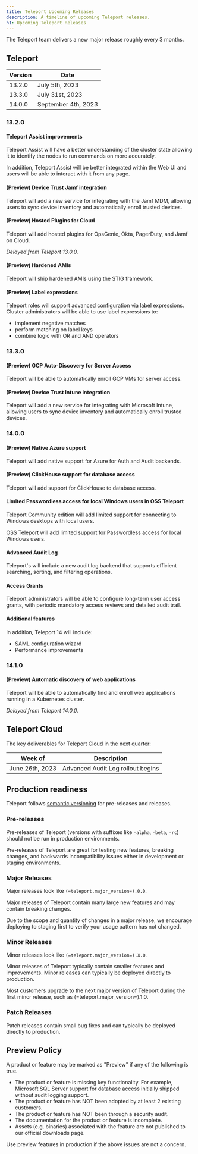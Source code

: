 ```yaml
---
title: Teleport Upcoming Releases
description: A timeline of upcoming Teleport releases.
h1: Upcoming Teleport Releases
---
```


The Teleport team delivers a new major release roughly every 3 months.

## Teleport

| Version | Date                |
|---------|---------------------|
| 13.2.0  | July 5th, 2023      |
| 13.3.0  | July 31st, 2023     |
| 14.0.0  | September 4th, 2023 |

### 13.2.0

#### Teleport Assist improvements

Teleport Assist will have a better understanding of the cluster state allowing it
to identify the nodes to run commands on more accurately.

In addition, Teleport Assist will be better integrated within the Web UI and users
will be able to interact with it from any page.

#### (Preview) Device Trust Jamf integration

Teleport will add a new service for integrating with the Jamf MDM, allowing
users to sync device inventory and automatically enroll trusted devices.

#### (Preview) Hosted Plugins for Cloud

Teleport will add hosted plugins for OpsGenie, Okta, PagerDuty, and Jamf on
Cloud.

*Delayed from Teleport 13.0.0.*

#### (Preview) Hardened AMIs

Teleport will ship hardened AMIs using the STIG framework.

#### (Preview) Label expressions

Teleport roles will support advanced configuration via label expressions.
Cluster administrators will be able to use label expressions to:

- implement negative matches
- perform matching on label keys
- combine logic with OR and AND operators

### 13.3.0

#### (Preview) GCP Auto-Discovery for Server Access

Teleport will be able to automatically enroll GCP VMs for server access.

#### (Preview) Device Trust Intune integration

Teleport will add a new service for integrating with Microsoft Intune, allowing
users to sync device inventory and automatically enroll trusted devices.

### 14.0.0

#### (Preview) Native Azure support

Teleport will add native support for Azure for Auth and Audit backends.

#### (Preview) ClickHouse support for database access

Teleport will add support for ClickHouse to database access.

#### Limited Passwordless access for local Windows users in OSS Teleport

Teleport Community edition will add limited support for connecting to Windows
desktops with local users.

OSS Teleport will add limited support for Passwordless access for local Windows users.

#### Advanced Audit Log

Teleport's will include a new audit log backend that supports efficient
searching, sorting, and filtering operations.

#### Access Grants

Teleport administrators will be able to configure long-term user access grants,
with periodic mandatory access reviews and detailed audit trail.

#### Additional features

In addition, Teleport 14 will include:

- SAML configuration wizard
- Performance improvements

### 14.1.0

#### (Preview) Automatic discovery of web applications

Teleport will be able to automatically find and enroll web applications running
in a Kubernetes cluster.

*Delayed from Teleport 14.0.0.*

## Teleport Cloud

The key deliverables for Teleport Cloud in the next quarter:

| Week of          | Description                                           |
|------------------|-------------------------------------------------------|
| June 26th, 2023  | Advanced Audit Log rollout begins                     |

## Production readiness

Teleport follows [semantic versioning](https://semver.org) for pre-releases and
releases.

### Pre-releases

Pre-releases of Teleport (versions with suffixes like `-alpha`, `-beta`, `-rc`)
should not be run in production environments.

Pre-releases of Teleport are great for testing new features, breaking changes,
and backwards incompatibility issues either in development or staging
environments.

### Major Releases

Major releases look like `(=teleport.major_version=).0.0`.

Major releases of Teleport contain many large new features and may contain
breaking changes.

Due to the scope and quantity of changes in a major release, we encourage
deploying to staging first to verify your usage pattern has not changed.

### Minor Releases

Minor releases look like `(=teleport.major_version=).X.0`.

Minor releases of Teleport typically contain smaller features and improvements.
Minor releases can typically be deployed directly to production.

Most customers upgrade to the next major version of Teleport during the first
minor release, such as (=teleport.major_version=).1.0.

### Patch Releases

Patch releases contain small bug fixes and can typically be deployed directly
to production.

## Preview Policy

A product or feature may be marked as "Preview" if any of the following is
true.

- The product or feature is missing key functionality. For example, Microsoft
  SQL Server support for database access initially shipped without audit
  logging support.
- The product or feature has NOT been adopted by at least 2 existing customers.
- The product or feature has NOT been through a security audit.
- The documentation for the product or feature is incomplete.
- Assets (e.g. binaries) associated with the feature are not published to our
  official downloads page.

Use preview features in production if the above issues are not a concern.
